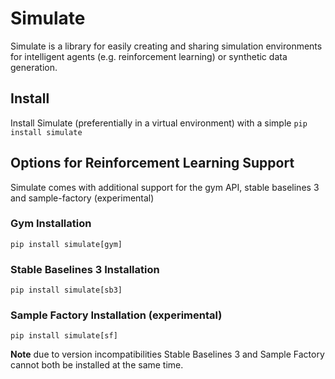<!--Copyright 2022 The HuggingFace Team. All rights reserved.

Licensed under the Apache License, Version 2.0 (the "License"); you may not use this file except in compliance with
the License. You may obtain a copy of the License at

http://www.apache.org/licenses/LICENSE-2.0

Unless required by applicable law or agreed to in writing, software distributed under the License is distributed on
an "AS IS" BASIS, WITHOUT WARRANTIES OR CONDITIONS OF ANY KIND, either express or implied. See the License for the
specific language governing permissions and limitations under the License.
-->

# Simulate

Simulate is a library for easily creating and sharing simulation environments for intelligent agents (e.g. reinforcement learning) or synthetic data generation.

## Install

Install Simulate (preferentially in a virtual environment) with a simple `pip install simulate`

## Options for Reinforcement Learning Support

Simulate comes with additional support for the gym API, stable baselines 3 and sample-factory (experimental)

### Gym Installation
```
pip install simulate[gym]
```


### Stable Baselines 3 Installation
```
pip install simulate[sb3]
```

### Sample Factory Installation (experimental)
```
pip install simulate[sf]
```

**Note** due to version incompatibilities Stable Baselines 3 and Sample Factory cannot both be installed at the same time.
